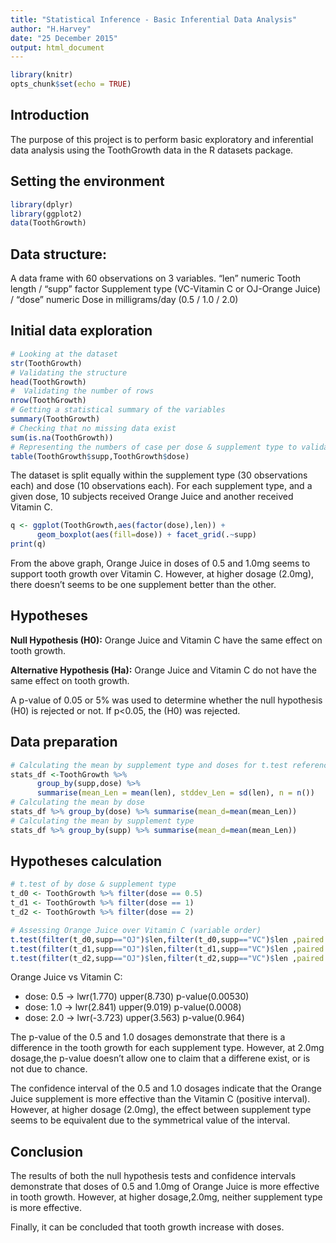 ```yaml
---
title: "Statistical Inference - Basic Inferential Data Analysis"
author: "H.Harvey"
date: "25 December 2015"
output: html_document
---
```

```r
library(knitr)
opts_chunk$set(echo = TRUE)
```

## Introduction
The purpose of this project is to perform basic exploratory and inferential data analysis using the ToothGrowth data in the R datasets package. 

## Setting the environment
```r
library(dplyr) 
library(ggplot2)
data(ToothGrowth)
```
## Data structure:
A data frame with 60 observations on 3 variables.
"len" numeric Tooth length / "supp" factor Supplement type (VC-Vitamin C or OJ-Orange Juice) / "dose" numeric Dose in milligrams/day (0.5 / 1.0 / 2.0)

## Initial data exploration
```r
# Looking at the dataset
str(ToothGrowth)
# Validating the structure
head(ToothGrowth)
#  Validating the number of rows
nrow(ToothGrowth)
# Getting a statistical summary of the variables
summary(ToothGrowth)
# Checking that no missing data exist
sum(is.na(ToothGrowth))
# Representing the numbers of case per dose & supplement type to validation # the distribution of cases.
table(ToothGrowth$supp,ToothGrowth$dose)
```

The dataset is split equally within the supplement type (30 observations each) and dose (10 observations each). For each supplement type, and a given dose, 10 subjects received Orange Juice and another received Vitamin C.

```r
q <- ggplot(ToothGrowth,aes(factor(dose),len)) +
      geom_boxplot(aes(fill=dose)) + facet_grid(.~supp)
print(q)
```

From the above graph, Orange Juice in doses of 0.5 and 1.0mg seems to support tooth growth over Vitamin C. However, at higher dosage (2.0mg), there doesn't seems to be one supplement better than the other.

## Hypotheses
**Null Hypothesis (H0):** Orange Juice and Vitamin C have the same effect on tooth growth.

**Alternative Hypothesis (Ha):** Orange Juice and Vitamin C do not have the same effect on tooth growth.

A p-value of 0.05 or 5% was used to determine whether the null hypothesis (H0) is rejected or not. If p<0.05, the (H0) was  rejected.

## Data preparation
```r
# Calculating the mean by supplement type and doses for t.test reference
stats_df <-ToothGrowth %>%
      group_by(supp,dose) %>%
      summarise(mean_Len = mean(len), stddev_Len = sd(len), n = n())
# Calculating the mean by dose
stats_df %>% group_by(dose) %>% summarise(mean_d=mean(mean_Len))
# Calculating the mean by supplement type
stats_df %>% group_by(supp) %>% summarise(mean_d=mean(mean_Len))
```

## Hypotheses calculation
```r
# t.test of by dose & supplement type
t_d0 <- ToothGrowth %>% filter(dose == 0.5)
t_d1 <- ToothGrowth %>% filter(dose == 1)
t_d2 <- ToothGrowth %>% filter(dose == 2)

# Assessing Orange Juice over Vitamin C (variable order)
t.test(filter(t_d0,supp=="OJ")$len,filter(t_d0,supp=="VC")$len ,paired = FALSE, var.equal = TRUE)
t.test(filter(t_d1,supp=="OJ")$len,filter(t_d1,supp=="VC")$len ,paired = FALSE, var.equal = TRUE)
t.test(filter(t_d2,supp=="OJ")$len,filter(t_d2,supp=="VC")$len ,paired = FALSE, var.equal = TRUE)
```

Orange Juice vs Vitamin C:

- dose: 0.5 ->  lwr(1.770)   upper(8.730)   p-value(0.00530)
- dose: 1.0 ->  lwr(2.841)   upper(9.019)   p-value(0.0008)
- dose: 2.0 ->  lwr(-3.723)  upper(3.563)   p-value(0.964)

The p-value of the 0.5 and 1.0 dosages demonstrate that there is a difference in the tooth growth for each supplement type. However, at 2.0mg dosage,the p-value doesn't allow one to claim that a differene exist, or is not due to chance.

The confidence interval of the 0.5 and 1.0 dosages indicate that the Orange Juice supplement is more effective than the Vitamin C (positive interval). However, at higher dosage (2.0mg), the effect between supplement type seems to be equivalent due to the symmetrical value of the interval.

## Conclusion
The results of both the null hypothesis tests and confidence intervals demonstrate that doses of 0.5 and 1.0mg of Orange Juice is more effective in tooth growth. However, at higher dosage,2.0mg, neither supplement type is more effective.

Finally, it can be concluded that tooth growth increase with doses.
